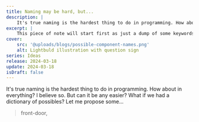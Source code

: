 ```yaml
---
title: Naming may be hard, but...
description: |
    It's true naming is the hardest thing to do in programming. How about everything? I believe so. But can it be easier? Let me propose some...
excerpt: |
    This piece of note will start first as just a dump of some keywords that used individually or as a combo might work well as component names (especially) in programming. Eventually, as the comma-separated words grow, I might re-organize the whole dump as a disctionary (of sort).
cover:
    src: '@uploads/blogs/possible-component-names.png'
    alt: Lightbuld illustration with question sign
series: Ideas
release: 2024-03-18
update: 2024-03-18
isDraft: false
---
```

It's true naming is the hardest thing to do in programming. How about in everything? I believe so. But can it be any easier? What if we had a dictionary of possibles? Let me propose some...

> front-door,